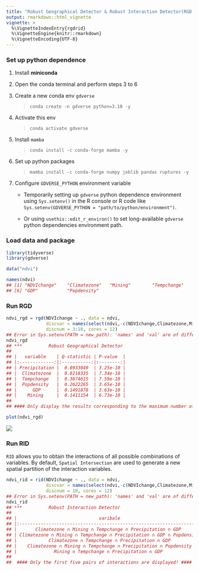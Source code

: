 ```yaml
---
title: "Robust Geographical Detector & Robust Interaction Detector(RGD & RID)"
output: rmarkdown::html_vignette
vignette: >
  %\VignetteIndexEntry{rgdrid}
  %\VignetteEngine{knitr::rmarkdown}
  %\VignetteEncoding{UTF-8}
---
```




### Set up python dependence

1. Install **miniconda**
2. Open the conda terminal and perform steps 3 to 6
3. Create a new conda env `gdverse`

   > `conda create -n gdverse python=3.10 -y`

4. Activate this env

   > `conda activate gdverse`

5. Install `mamba`

   > `conda install -c conda-forge mamba -y`

6. Set up python packages

   > `mamba install -c conda-forge numpy joblib pandas ruptures -y`

7. Configure `GDVERSE_PYTHON` environment variable

   - Temporarily setting up `gdverse` python dependence environment using `Sys.setenv()` in the R console or R code like `Sys.setenv(GDVERSE_PYTHON = "path/to/python/environment")`.

   - Or using `usethis::edit_r_environ()` to set long-available `gdverse` python dependencies environment path.

### Load data and package


``` r
library(tidyverse)
library(gdverse)

data("ndvi")
```


``` r
names(ndvi)
## [1] "NDVIchange"    "Climatezone"   "Mining"        "Tempchange"    "Precipitation"
## [6] "GDP"           "Popdensity"
```

### Run RGD


``` r
ndvi_rgd = rgd(NDVIchange ~ ., data = ndvi,
               discvar = names(select(ndvi,-c(NDVIchange,Climatezone,Mining))),
               discnum = 3:10, cores = 12)
## Error in Sys.setenv(PATH = new_path): 'names' and 'val' are of different lengths
ndvi_rgd
## ***          Robust Geographical Detector       
## 
## |   variable    | Q-statistic | P-value  |
## |:-------------:|:-----------:|:--------:|
## | Precipitation |  0.8933049  | 3.25e-10 |
## |  Climatezone  |  0.8218335  | 7.34e-10 |
## |  Tempchange   |  0.3874615  | 7.59e-10 |
## |  Popdensity   |  0.2622265  | 3.65e-10 |
## |      GDP      |  0.1491878  | 3.63e-10 |
## |    Mining     |  0.1411154  | 6.73e-10 |
## 
## #### Only display the results corresponding to the maximum number of discretizations! ####
```


``` r
plot(ndvi_rgd)
```

![](../man/figures/rgdrid/rgd_id-1.png)

### Run RID

`RID` allows you to obtain the interactions of all possible combinations of variables. By default, `Spatial Intersection` are used to generate a new spatial partition of the interaction variables.


``` r
ndvi_rid = rid(NDVIchange ~ ., data = ndvi,
               discvar = names(select(ndvi,-c(NDVIchange,Climatezone,Mining))),
               discnum = 10, cores = 12)
## Error in Sys.setenv(PATH = new_path): 'names' and 'val' are of different lengths
ndvi_rid
## ***          Robust Interaction Detector       
## 
## |                               varibale                               |    PD     |
## |:--------------------------------------------------------------------:|:---------:|
## |       Climatezone ∩ Mining ∩ Tempchange ∩ Precipitation ∩ GDP        | 0.9684917 |
## | Climatezone ∩ Mining ∩ Tempchange ∩ Precipitation ∩ GDP ∩ Popdensity | 0.9628383 |
## |            Climatezone ∩ Tempchange ∩ Precipitation ∩ GDP            | 0.9618024 |
## |    Climatezone ∩ Mining ∩ Tempchange ∩ Precipitation ∩ Popdensity    | 0.9611111 |
## |              Mining ∩ Tempchange ∩ Precipitation ∩ GDP               | 0.9601571 |
## 
##  #### Only the first five pairs of interactions are displayed! ####
```
